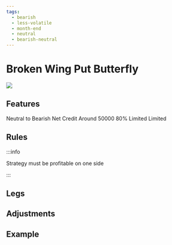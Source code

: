```yaml
---
tags:
  - bearish
  - less-volatile
  - month-end
  - neutral
  - bearish-neutral
---
```


# Broken Wing Put Butterfly
<img className="graph" src="/img/graphs/broken-wing-call-butterfly.svg" />

## Features
<grid>
  <attribute title="View" icon="visibility" color="info">
    Neutral to Bearish
  </attribute>
  <attribute title="Premium" icon="currency_exchange" color="info">
    Net Credit
  </attribute>
  <attribute title="Margin" icon="currency_rupee" color="info">
    Around 50000
  </attribute>
  <attribute title="POP" icon="percent" color="success">
    80%
  </attribute>
  <attribute title="Max Loss" icon="dangerous" color="warning">
    Limited
  </attribute>
  <attribute title="Profit" icon="payments" color="info">
    Limited
  </attribute>
</grid>

## Rules

:::info

Strategy must be profitable on one side

:::

## Legs

<leg side="CE"  transaction="B" moneyNess="ATM" lotSize={1} moreInfo=""/>
<leg side="CE"  transaction="S" moneyNess="OTM" lotSize={2} moreInfo="400" />
<leg side="CE"  transaction="B" moneyNess="OTM" lotSize={1} moreInfo="800" />

## Adjustments


## Example

